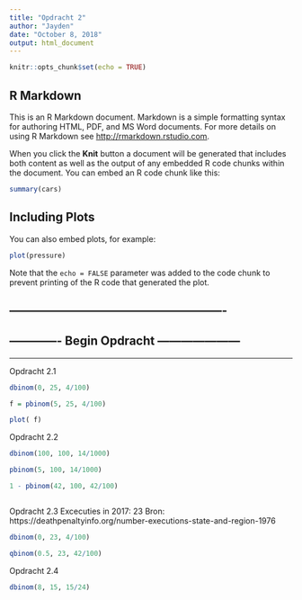 ```yaml
---
title: "Opdracht 2"
author: "Jayden"
date: "October 8, 2018"
output: html_document
---
```


```r
knitr::opts_chunk$set(echo = TRUE)
```

## R Markdown

This is an R Markdown document. Markdown is a simple formatting syntax for authoring HTML, PDF, and MS Word documents. For more details on using R Markdown see <http://rmarkdown.rstudio.com>.

When you click the **Knit** button a document will be generated that includes both content as well as the output of any embedded R code chunks within the document. You can embed an R code chunk like this:

```r
summary(cars)
```

## Including Plots

You can also embed plots, for example:

```r
plot(pressure)
```

Note that the `echo = FALSE` parameter was added to the code chunk to prevent printing of the R code that generated the plot.





-------------------------------------------------------
-------------------------------------------------------
-------------   Begin Opdracht    ---------------------
-------------------------------------------------------
-------------------------------------------------------


Opdracht 2.1
```r

dbinom(0, 25, 4/100)

f = pbinom(5, 25, 4/100)

plot( f)

```
Opdracht 2.2
```r
dbinom(100, 100, 14/1000)

pbinom(5, 100, 14/1000)

1 - pbinom(42, 100, 42/100)



```

Opdracht 2.3
Excecuties in 2017:
23
Bron: 
https://deathpenaltyinfo.org/number-executions-state-and-region-1976

```r
dbinom(0, 23, 4/100)

qbinom(0.5, 23, 42/100)

```

Opdracht 2.4
```r
dbinom(8, 15, 15/24)

```

